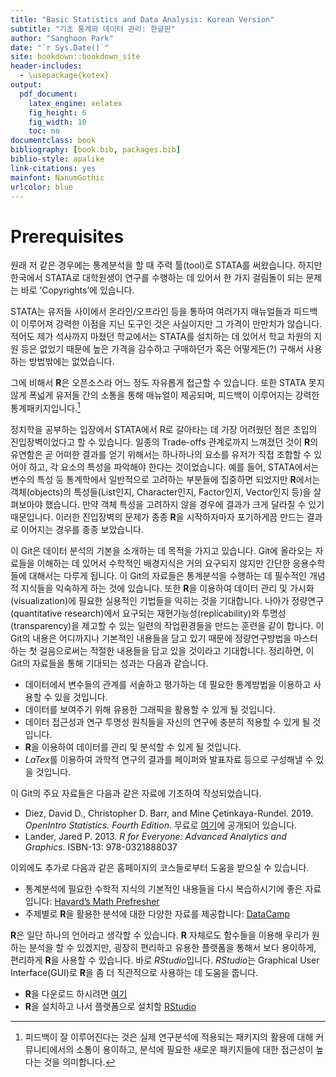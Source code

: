 ```yaml
--- 
title: "Basic Statistics and Data Analysis: Korean Version"
subtitle: "기초 통계와 데이터 관리: 한글판"
author: "Sanghoon Park"
date: "`r Sys.Date()`"
site: bookdown::bookdown_site
header-includes:
  - \usepackage{kotex}
output: 
  pdf_document: 
    latex_engine: xelatex
    fig_height: 6
    fig_width: 10
    toc: no
documentclass: book
bibliography: [book.bib, packages.bib]
biblio-style: apalike
link-citations: yes
mainfont: NanumGothic
urlcolor: blue
---
```


# Prerequisites

원래 저 같은 경우에는 통계분석을 할 때 주력 툴(tool)로 STATA를 써왔습니다. 하지만 한국에서 STATA로 대학원생이 연구를 수행하는 데 있어서 한 가지 걸림돌이 되는 문제는 바로 'Copyrights'에 있습니다.

STATA는 유저들 사이에서 온라인/오프라인 등을 통하여 여러가지 매뉴얼들과 피드백이 이루어져 강력한 이점을 지닌 도구인 것은 사실이지만 그 가격이 만만치가 않습니다. 적어도 제가 석사까지 마쳤던 학교에서는 STATA를 설치하는 데 있어서 학교 차원의 지원 등은 없었기 때문에 높은 가격을 감수하고 구매하던가 혹은 어떻게든(?) 구해서 사용하는 방법밖에는 없었습니다.

그에 비해서 **R**은 오픈소스라 어느 정도 자유롭게 접근할 수 있습니다. 또한 STATA 못지 않게 폭넓게 유저들 간의 소통을 통해 매뉴얼이 제공되며, 피드백이 이루어지는 강력한 통계패키지입니다.[^1-1] 

정치학을 공부하는 입장에서 STATA에서 R로 갈아타는 데 가장 어려웠던 점은 초입의 진입장벽이었다고 할 수 있습니다. 일종의 Trade-offs 관계로까지 느껴졌던 것이 **R**의 유연함은 곧 어떠한 결과를 얻기 위해서는 하나하나의 요소를 유저가 직접 조합할 수 있어야 하고, 각 요소의 특성을 파악해야 한다는 것이었습니다. 예를 들어, STATA에서는 변수의 특성 등 통계학에서 일반적으로 고려하는 부분들에 집중하면 되었지만 **R**에서는 객체(objects)의 특성들(List인지, Character인지, Factor인지, Vector인지 등)을 살펴보아야 했습니다. 만약 객체 특성을 고려하지 않을 경우에 결과가 크게 달라질 수 있기 때문입니다. 이러한 진입장벽의 문제가 종종 **R**을 시작하자마자 포기하게끔 만드는 결과로 이어지는 경우를 종종 보았습니다.

이 Git은 데이터 분석의 기본을 소개하는 데 목적을 가지고 있습니다. Git에 올라오는 자료들을 이해하는 데 있어서 수학적인 배경지식은 거의 요구되지 않지만 간단한 응용수학들에 대해서는 다루게 됩니다. 이 Git의 자료들은 통계분석을 수행하는 데 필수적인 개념적 지식들을 익숙하게 하는 것에 있습니다. 또한 **R**을 이용하여 데이터 관리 및 가시화(visualization)에 필요한 실용적인 기법들을 익히는 것을 기대합니다. 나아가 정량연구(quantitative research)에서 요구되는 재현가능성(replicability)와 투명성(transparency)을 제고할 수 있는 일련의 작업환경들을 만드는 훈련을 같이 합니다. 이 Git의 내용은 어디까지나 기본적인 내용들을 담고 있기 때문에 정량연구방법을 마스터하는 첫 걸음으로써는 적절한 내용들을 담고 있을 것이라고 기대합니다. 정리하면, 이 Git의 자료들을 통해 기대되는 성과는 다음과 같습니다.

  + 데이터에서 변수들의 관계를 서술하고 평가하는 데 필요한 통계방법을 이용하고 사용할 수 있을 것입니다.
  + 데이터를 보여주기 위해 유용한 그래픽을 활용할 수 있게 될 것입니다.
  + 데이터 접근성과 연구 투명성 원칙들을 자신의 연구에 충분히 적용할 수 있게 될 것입니다.
  + **R**을 이용하여 데이터를 관리 및 분석할 수 있게 될 것입니다.
  + *LaTex*를 이용하여 과학적 연구의 결과를 페이퍼와 발표자료 등으로 구성해낼 수 있을 것입니다.
  
이 Git의 주요 자료들은 다음과 같은 자료에 기초하여 작성되었습니다.

  + Diez, David D., Christopher D. Barr, and Mine Çetinkaya-Rundel. 2019. *OpenIntro Statistics. Fourth Edition*. 무료로 [여기](https://www.openintro.org/stat/textbook.php?stat_book=os)에 공개되어 있습니다.
  + Lander, Jared P. 2013. *R for Everyone: Advanced Analytics and Graphics*. ISBN-13: 978-0321888037

이외에도 추가로 다음과 같은 홈페이지의 코스들로부터 도움을 받으실 수 있습니다.

  + 통계분석에 필요한 수학적 지식의 기본적인 내용들을 다시 복습하시기에 좋은 자료입니다: [Havard's Math Prefresher](https://projects.iq.harvard.edu/prefresher)
  + 주제별로 **R**을 활용한 분석에 대한 다양한 자료를 제공합니다: [DataCamp](https://www.datacamp.com/courses/free-introduction-to-r)

**R**은 일단 하나의 언어라고 생각할 수 있습니다. **R** 자체로도 함수들을 이용해 우리가 원하는 분석을 할 수 있겠지만, 굉장히 편리하고 유용한 플랫폼을 통해서 보다 용이하게, 편리하게 **R**을 사용할 수 있습니다. 바로 *RStudio*입니다. *RStudio*는 Graphical User Interface(GUI)로 **R**을 좀 더 직관적으로 사용하는 데 도움을 줍니다.

  + **R**을 다운로드 하시려면 [여기](https://cloud.r-project.org/)
  + **R**을 설치하고 나서 플랫폼으로 설치할 [RStudio](https://www.rstudio.com/products/rstudio/download/#download)



[^1-1]: 피드백이 잘 이루어진다는 것은 실제 연구분석에 적용되는 패키지의 활용에 대해 커뮤니티에서의 소통이 용이하고, 분석에 필요한 새로운 패키지들에 대한 접근성이 높다는 것을 의미합니다.